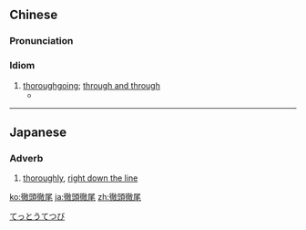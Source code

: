 {{also|彻头彻尾}}
==Chinese==
{{zh-forms|s=彻头彻尾}}

===Pronunciation===
{{zh-pron
|m=chètóu-chèwěi
|c=cit3 tau4 cit3 mei5
|cat=id
}}

===Idiom===
{{zh-idiom}}

# [[thoroughgoing]]; [[through and through]]
#* {{zh-x|呢{nei1} 一 件 事 呢，係 一 個 徹頭徹尾 嘅 暴亂 嘅 事件{gin6-2}。|This incident was '''completely''' a riot.|C|ref='''2016:''' {{w2|zh|林鄭月娥}} ({{w|Carrie Lam (politician)|Carrie Lam}}), [https://www.youtube.com/watch?v=LFml62ygN3M {{lang|zh|旺角事件屬暴亂 莫以藉口作掩飾}}]}}

----

==Japanese==
{{ja-kanjitab|てつ|とう|てつ|び|k1=てっ|yomi=o}}

===Adverb===
{{ja-pos|adverb|てっとうてつび}}

# [[thoroughly]], [[right down the line]]

[[Category:Yojijukugo|てっとうてつび]]

[[ko:徹頭徹尾]]
[[ja:徹頭徹尾]]
[[zh:徹頭徹尾]]